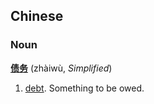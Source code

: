 ==Chinese==

===Noun===
'''[[债]][[务]]''' (zhàiwù, ''Simplified'')

#[[debt]].  Something to be owed.